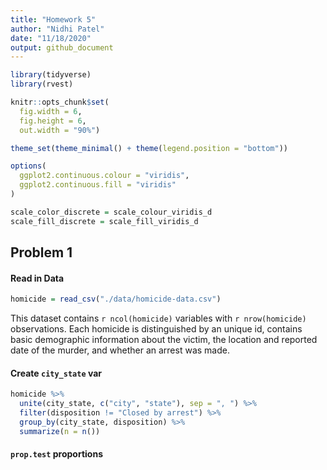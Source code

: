 ```yaml
---
title: "Homework 5"
author: "Nidhi Patel"
date: "11/18/2020"
output: github_document
---
```

```r
library(tidyverse)
library(rvest)

knitr::opts_chunk$set(
  fig.width = 6,
  fig.height = 6,
  out.width = "90%")

theme_set(theme_minimal() + theme(legend.position = "bottom"))

options(
  ggplot2.continuous.colour = "viridis",
  ggplot2.continuous.fill = "viridis"
)

scale_color_discrete = scale_colour_viridis_d
scale_fill_discrete = scale_fill_viridis_d
```

## Problem 1

#### Read in Data

```r
homicide = read_csv("./data/homicide-data.csv")
```

This dataset contains `r ncol(homicide)` variables with `r nrow(homicide)` observations.  Each homicide is distinguished by an unique id, contains basic demographic information about the victim, the location and reported date of the murder, and whether an arrest was made. 

#### Create `city_state` var

```r
homicide %>% 
  unite(city_state, c("city", "state"), sep = ", ") %>% 
  filter(disposition != "Closed by arrest") %>% 
  group_by(city_state, disposition) %>% 
  summarize(n = n())
```

#### `prop.test` proportions

